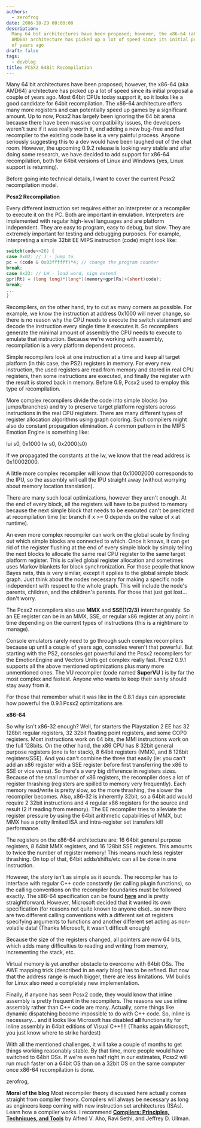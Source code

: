 ```yaml
---
authors:
  - zerofrog
date: 2006-10-29 00:00:00
description:
  Many 64 bit architectures have been proposed; however, the x86-64 (aka
  AMD64) architecture has picked up a lot of speed since its initial proposal a couple
  of years ago
draft: false
tags:
  - devblog
title: PCSX2 64Bit Recompilation
---
```


Many 64 bit architectures have been proposed; however, the x86-64 (aka
AMD64) architecture has picked up a lot of speed since its initial
proposal a couple of years ago. Most 64bit CPUs today support it, so it
looks like a good candidate for 64bit recompilation. The x86-64
architecture offers many more registers and can potentially speed up
games by a significant amount. Up to now, Pcsx2 has largely been
ignoring the 64 bit arena because there have been massive compatibility
issues, the developers weren't sure if it was really worth it, and
adding a new bug-free and fast recompiler to the existing code base is a
very painful process. Anyone seriously suggesting this to a dev would
have been laughed out of the chat room. However, the upcoming 0.9.2
release is looking very stable and after doing some research, we have
decided to add support for x86-64 recompilation, both for 64bit versions
of Linux and Windows (yes, Linux support is returning).

<!-- truncate -->

Before going into technical details, I want to cover the current Pcsx2
recompilation model.

**Pcsx2 Recompilation**

Every different instruction set requires either an interpreter or a
recompiler to execute it on the PC. Both are important in emulation.
Interpreters are implemented with regular high-level languages and are
platform independent. They are easy to program, easy to debug, but slow.
They are extremely important for testing and debugging purposes. For
example, interpreting a simple 32bit EE MIPS instruction (code) might
look like:

```cpp
switch(code>>26) {
case 0x02: // J - jump to
pc = (code & 0x03ffffff)*4; // change the program counter
break;
case 0x23: // LW - load word, sign extend
gpr[Rt] = (long long)*(long*)(memory+gpr[Rs]+(short)code);
break;
...
}
```

Recompilers, on the other hand, try to cut as many corners as possible.
For example, we know the instruction at address 0x1000 will never
change, so there is no reason why the CPU needs to execute the switch
statement and decode the instruction every single time it executes it.
So recompilers generate the minimal amount of assembly the CPU needs to
execute to emulate that instruction. Because we're working with
assembly, recompilation is a very platform dependent process.

Simple recompilers look at one instruction at a time and keep all target
platform (in this case, the PS2) registers in memory. For every new
instruction, the used registers are read from memory and stored in real
CPU registers, then some instructions are executed, and finally the
register with the result is stored back in memory. Before 0.9, Pcsx2
used to employ this type of recompilation.

More complex recompilers divide the code into simple blocks (no
jumps/branches) and try to preserve target platform registers across
instructions in the real CPU registers. There are many different types
of register allocation algorithms using graph coloring. Such compilers
might also do constant propagation elimination. A common pattern in the
MIPS Emotion Engine is something like:

lui s0, 0x1000
lw s0, 0x2000(s0)

If we propagated the constants at the lw, we know that the read address
is 0x10002000.

A little more complex recompiler will know that 0x10002000 corresponds
to the IPU, so the assembly will call the IPU straight away (without
worrying about memory location translation).

There are many such local optimizations, however they aren't enough. At
the end of every block, all the registers will have to be pushed to
memory because the next simple block that needs to be executed can't be
predicted at recompilation time (ie: branch if x &gt;= 0 depends on the
value of x at runtime).

An even more complex recompiler can work on the global scale by finding
out which simple blocks are connected to which. Once it knows, it can
get rid of the register flushing at the end of every simple block by
simply telling the next blocks to allocate the same real CPU register to
the same target platform register. This is called global register
allocation and sometimes uses Markov blankets for block synchronization.
For those people that know Bayes nets, this is very similar, except it
applies to the global simple block graph. Just think about the nodes
necessary for making a specific node independent with respect to the
whole graph. This will include the node's parents, children, and the
children's parents. For those that just got lost... don't worry.

The Pcsx2 recompilers also use **MMX** and **SSE(1/2/3)**
interchangeably. So an EE register can be in an MMX, SSE, or regular x86
register at any point in time depending on the current types of
instructions (this is a nightmare to manage).

Console emulators rarely need to go through such complex recompilers
because up until a couple of years ago, consoles weren't that powerful.
But starting with the PS2, consoles got powerful and the Pcsx2
recompilers for the EmotionEngine and Vectors Units got complex really
fast. Pcsx2 0.9.1 supports all the above mentioned optimizations plus
many more unmentioned ones. The VU recompiler (code named **SuperVU** )
is by far the most complex and fastest. Anyone who wants to keep their
sanity should stay away from it.

For those that remember what it was like in the 0.8.1 days can
appreciate how powerful the 0.9.1 Pcsx2 optimizations are.

**x86-64**

So why isn't x86-32 enough? Well, for starters the Playstation 2 EE has
32 128bit regular registers, 32 32bit floating point registers, and some
COP0 registers. Most instructions work on 64 bits, the MMI instructions
work on the full 128bits. On the other hand, the x86 CPU has 8 32bit
general purpose registers (one is for stack), 8 64bit registers (MMX),
and 8 128bit registers(SSE). And you can't combine the three that easily
(ie: you can't add an x86 register with a SSE register before first
transferring the x86 to SSE or vice versa). So there's a very big
difference in registers sizes. Because of the small number of x86
registers, the recompiler does a lot of register thrashing (registers
are spilled to memory very frequently). Each memory read/write is pretty
slow, so the more thrashing, the slower the recompiler becomes. Also,
x86-32 is inherently 32bit, so a 64bit add would require 2 32bit
instructions and 4 regular x86 registers for the source and result (2 if
reading from memory). The EE recompiler tries to alleviate the register
pressure by using the 64bit arithmetic capabilities of MMX, but MMX has
a pretty limited ISA and intra-register set transfers kill
performance.

The registers on the x86-64 architecture are: 16 64bit general purpose
registers, 8 64bit MMX registers, and 16 128bit SSE registers. This
amounts to twice the number of register memory! This means much less
register thrashing. On top of that, 64bit adds/shifts/etc can all be
done in one instruction.

However, the story isn't as simple as it sounds. The recompiler has to
interface with regular C++ code constantly (ie: calling plugin
functions), so the calling conventions on the recompiler boundaries must
be followed exactly. The x86-64 specification can be found
[**here**](http://www.x86-64.org/) and is pretty straightforward.
However, Microsoft decided that it wanted its own specification (for
reasons not quite known to anyone else).. so now there are two different
calling conventions with a different set of registers specifying
arguments to functions and another different set acting as non-volatile
data! (Thanks Microsoft, it wasn't difficult enough)

Because the size of the registers changed, all pointers are now 64 bits,
which adds many difficulties to reading and writing from memory,
incrementing the stack, etc.

Virtual memory is yet another obstacle to overcome with 64bit OSs. The
AWE mapping trick (described in an early blog) has to be refined. But
now that the address range is much bigger, there are less limitations.
VM builds for Linux also need a completely new implementation.

Finally, if anyone has seen Pcsx2 code, they would know that inline
assembly is pretty frequent in the recompilers. The reasons we use
inline assembly rather than C++ code are many. Actually, some things
like dynamic dispatching become impossible to do with C++ code. So,
inline is necessary... and it looks like Microsoft has disabled **all**
functionality for inline assembly in 64bit editions of Visual C++!!!!
(Thanks again Microsoft, you just know where to strike hardest)

With all the mentioned challenges, it will take a couple of months to
get things working reasonably stable. By that time, more people would
have switched to 64bit OSs. If we're even half right in our estimates,
Pcsx2 will run much faster on a 64bit OS than on a 32bit OS on the same
computer once x86-64 recompilation is done.

zerofrog,

**Moral of the blog** Most recompiler theory discussed here actually
comes straight from compiler theory. Compilers will always be necessary
as long as engineers keep coming with new instruction set architectures
(ISAs). Learn how a compiler works. I recommend [**Compilers:
Principles, Techniques, and
Tools**](http://www.amazon.com/Compilers-Principles-Techniques-Alfred-Aho/dp/0201100886/sr=8-2/qid=1162088515/ref=pd_bbs_2/002-1428306-8445667?ie=UTF8&s=books)
by Alfred V. Aho, Ravi Sethi, and Jeffrey D. Ullman.
